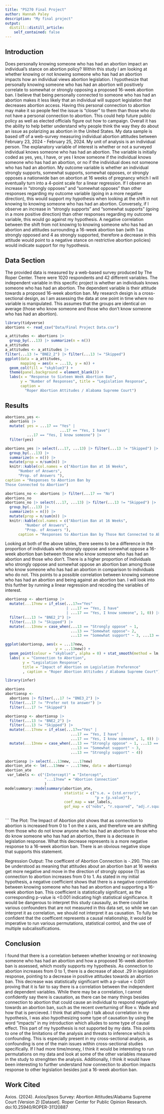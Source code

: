 ```yaml
---
title: "PS270 Final Project"
author: Hannah Paley 
description: "My final project"
output:
  distill::distill_article:
    self_contained: false
---
```



## Introduction 

  Does personally knowing someone who has had an abortion impact an individual's stance on abortion policy? Within this study I am looking at whether knowing or not knowing someone who has had an abortion impacts how an individual views abortion legislation. I hypothesize that personally knowing someone who has had an abortion will positively correlate to somewhat or strongly opposing a proposed 16-week abortion ban. I believe that being personally connected to someone who has had an abortion makes it less likely that an individual will support legislation that decreases abortion access. Having this personal connection to abortion may make it so people feel the issue is "closer" to them than those who do not have a personal connection to abortion. This could help future public policy as well as elected officials figure out how to campaign. Overall it has the ability to help better understand why people think the way they do about an issue as polarizing as abortion in the United States. 
  My data sample is based off of a web-survey measuring individual abortion attitudes between February 23, 2024 - February 25, 2024. My unit of analysis is an individual person. The explanatory variable of interest is whether or not a surveyed individual knows someone who has had an abortion. The variable is initially coded as yes, yes, I have, or yes I know someone if the individual knows someone who has had an abortion, or no if the individual does not someone who has had an abortion. My outcome variable is whether an individual strongly supports, somewhat supports, somewhat opposes, or strongly opposes a nationwide ban on abortion at 16 weeks of pregnancy which I will eventually turn into a 4-point scale for a linear regression. If I observe an increase in "strongly opposes" and "somewhat opposes" than other responses regarding my outcome variable (going in a more negative direction), this would support my hypothesis when looking at the shift in not knowing to knowing someone who has had an abortion. Conversely, if I observe an increase in "strongly supports" and "somewhat supports" (going in a more positive direction) than other responses regarding my outcome variable, this would go against my hypothesis. A negative correlation between the shift from not knowing to knowing someone who has had an abortion and attitudes surrounding a 16-week abortion ban (with 1 as strongly opposed and 4 as strongly supported, therefore a decrease in this attitude would point to a negative stance on restrictive abortion policies) would indicate support for my hypothesis. 

## Data Section 
  The provided data is measured by a web-based survey produced by The Roper Center. There were 1020 respondents and 42 different variables. The independent variable in this specific project is whether an individuals knows someone who has had an abortion. The dependent variable is their attitude towards a proposed 16-week abortion ban.
  My research design is a cross-sectional design, as I am assessing the data at one point in time where no variable is manipulated. This assumes that the groups are identical on average (those who know someone and those who don't know someone who has had an abortion).
```r
library(tidyverse)
abortions <- read_csv("Data/Final Project Data.csv")

a_attitudes <- abortions |>
  group_by(...13) |> summarize(n = n()) 
a_attitudes
a_attitudes <- a_attitudes |> 
filter(...13 != "BNE2_2") |> filter(...13 != "Skipped")
ggplot(data = a_attitudes, 
       mapping = aes(x = ...13, y = n)) + 
  geom_col(fill = "skyblue3") +
  theme(panel.background = element_blank()) + 
  labs(x = "Response to Sixteen Week Abortion Ban", 
       y = "Number of Responses", title = "Legislation Response",
       caption = 
         "Roper Abortion Attitudes / Alabama Supreme Court") 
```

## Results 
```r

abortions_yes <-
  abortions |> 
  mutate( yes = ...17 == "Yes" | 
                         ...17 == "Yes, I have"| 
          ...17 == "Yes, I know someone") |>
  filter(yes)

abortions_yes |> select(...17, ...13) |> filter(...13 != "Skipped") |> 
  group_by(...13) |>
  summarize(n = n()) |>
  mutate(prop = n/sum(n)) |> 
  knitr::kable(col.names = c("Abortion Ban at 16 Weeks", 
      "Number of Answers", 
      "Prop. of Answers "), 
caption = "Responses to Abortion Ban by 
Those Connected to Abortion")

```
```r
abortions_no <- abortions |> filter(...17 == "No")
abortions_no
abortions_no |> select(...17, ...13) |> filter(...13 != "Skipped") |>
  group_by(...13) |>
  summarize(n = n()) |>
  mutate(prop = n/sum(n)) |> 
  knitr::kable(col.names = c("Abortion Ban at 16 Weeks",
         "Number of Answers", 
         "Prop. of Answers "), 
      caption = "Responses to Abortion Ban by Those Not Connected to Abortion")
```

Looking at both of the above tables, there seems to be a difference in the proportion of individuals who strongly oppose and somewhat oppose a 16-week abortion ban between those who know someone who has had an abortion and those who don't. There is a higher proportion of individuals who strongly oppose and somewhat oppose an abortion ban among those who know someone who has had an abortion in comparison to individuals who do not. This points to a possible correlation between knowing someone who has had an abortion and being against an abortion ban. I will look into this further by running a linear regression and recoding the variables of interest.

```r
abortionsp <- abortionsp |> 
  mutate(...17new = if_else(...17=="Yes" 
                            | ...17 == "Yes, I have"
                            | ...17 == "Yes, I know someone", 1, 0)) |> 
  filter(...13 != "BNE2_2") |> 
  filter(...13 != "Skipped") |>  
  mutate(...13new = case_when(...13 == "Strongly oppose" ~ 1,
                              ...13 == "Somewhat oppose"~ 2,
                              ...13 == "Somewhat support" ~ 3, ...13 == "Strongly support" ~ 4)) 

ggplot(abortionsp, aes(x = ...17new, 
                       y = ...13new)) + 
  geom_point(colour = "skyblue3", alpha = 0) + stat_smooth(method = lm, colour = "slateblue1") + 
  labs( x = "Connection to Abortion", 
        y = "Legislation Response", 
        title = "Impact of Abortion on Legislation Preference"
        , caption = "Roper Abortion Attitudes / Alabama Supreme Court")
```

```r
library(infer)

abortions
abortionsp <-
  abortions |> filter(...17 != "BNE3_2") |> 
  filter(...17 != "Prefer not to answer") |> 
  filter(...17 != "Skipped")
```


```r
abortionsp <- abortionsp |> 
  filter(...13 != "BNE2_2") |> 
  filter(...13 != "Skipped") |> 
  mutate(...17new = if_else(...17=="Yes" |
                              ...17 == "Yes, I have" | 
                              ...17 == "Yes, I know someone", 1, 0)) |>
  mutate(...13new = case_when(...13 == "Strongly oppose" ~ 1, ...13 == "Somewhat oppose"~ 2,
                              ...13 == "Somewhat support" ~ 3,
                              ...13 == "Strongly support" ~ 4))
```


```r
abortionsp |> select(...13new, ...17new)
abortion_ate <- lm(...13new ~ ...17new, data = abortionsp)  
abortion_ate
 var_labels <- c("(Intercept)" = "Intercept",
                  "...17new" = "Abortion Connection"
                  )
modelsummary::modelsummary(abortion_ate,
                           statistic = c("s.e. = {std.error}",
                                         "p = {p.value}"),
                           coef_map = var_labels,
                           gof_map = c("nobs", "r.squared", "adj.r.squared")) 
 


```
```
The Plot: The Impact of Abortion plot shows that as connection to abortion is increased from 0 to 1 on the x axis, and therefore we are shifting from those who do not know anyone who has had an abortion to those who do know someone who has had an abortion, there is a decrease in legislation response. What this decrease represents is a more negative response to a 16-week abortion ban. There is an obvious negative slope that supports this statement.

Regression Output: The coefficent of Abortion Connection is  -.290. This can be understood as meaning that attitudes about an abortion ban at 16 weeks get more negative and move in the direction of strongly oppose (1) as connection to abortion increases from 0 to 1. As stated in my initial hypothesis, a negative coefficient shows that there is a negative correlation between knowing someone who has had an abortion and supporting a 16-week abortion ban. This coefficient is statistically significant, as the corresponding p-value is <0.001 indicating high statistical significance. It would be dangerous to interpret this study causaully, as there could be various confounders that are not measured in this data set, so while we can interpret it as correlation, we should not interpret it as causation. To fully be confident that the coefficent represents a causal relationship, it would be imperative to run various permutations, statistical control, and the use of multiple subcalissifications. 
  
## Conclusion 
  I found that there is a correlation between whether knowing or not knowing someone who has had an abortion and how a proposed 16-week abortion ban is assessed, which mostly supports my hypothesis. As connection to abortion increases from 0 to 1, there is a decrease of about .29 in legislation response, pointing to a decrease in positive attitudes towards an abortion ban. This decrease was statistically significant with a p-value < 0.001 proving that it is fair to say there is a correlation between the independent and dependent variables. While there may be a correlation, I cannot confidently say there is causation, as there can be many things besides connection to abortion that could cause an individual to respond negatively towards an abortion ban, such as the recent overturning of Roe v. Wade and how that is percieved. I think that although I talk about correlation in my hypothesis, I was also hypothesizing some type of causation by using the word "impacts" in my introduction which alludes to some type of causal effect. This part of my hypothesis is not supported by my data. 
  This points to one of the limitations of the analysis and threats to inference which is confounding. This is especially present in my cross-sectional analysis, as confounding is one of the main issues within cross-sectional studies specifically. If I had more time/money, I think it would be interesting to run permutations on my data and look at some of the other variables measured in the study to strenghten the analysis. Additionally, I think it would have been interesting to further understand how connection to abortion impacts response to other legislation besides just a 16-week abortion ban. 
  
## Work Cited

Axios. (2024). Axios/Ipsos Survey: Abortion Attitudes/Alabama Supreme Court (Version 2) [Dataset]. Roper Center for Public Opinion Research. doi:10.25940/ROPER-31120887